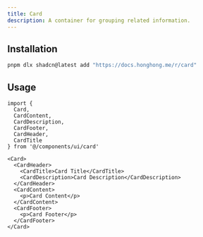 ```yaml
---
title: Card
description: A container for grouping related information.
---
```


<ComponentPreview name='card/card' />

## Installation

```bash
pnpm dlx shadcn@latest add "https://docs.honghong.me/r/card"
```

## Usage

```tsx
import {
  Card,
  CardContent,
  CardDescription,
  CardFooter,
  CardHeader,
  CardTitle
} from '@/components/ui/card'
```

```tsx
<Card>
  <CardHeader>
    <CardTitle>Card Title</CardTitle>
    <CardDescription>Card Description</CardDescription>
  </CardHeader>
  <CardContent>
    <p>Card Content</p>
  </CardContent>
  <CardFooter>
    <p>Card Footer</p>
  </CardFooter>
</Card>
```
